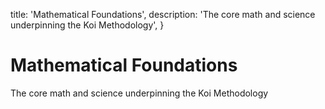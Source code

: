 
  title: 'Mathematical Foundations',
  description:
    'The core math and science underpinning the Koi Methodology',
}

# Mathematical Foundations

<PageInformationalData lastModified={lastModified} />

The core math and science underpinning the Koi Methodology